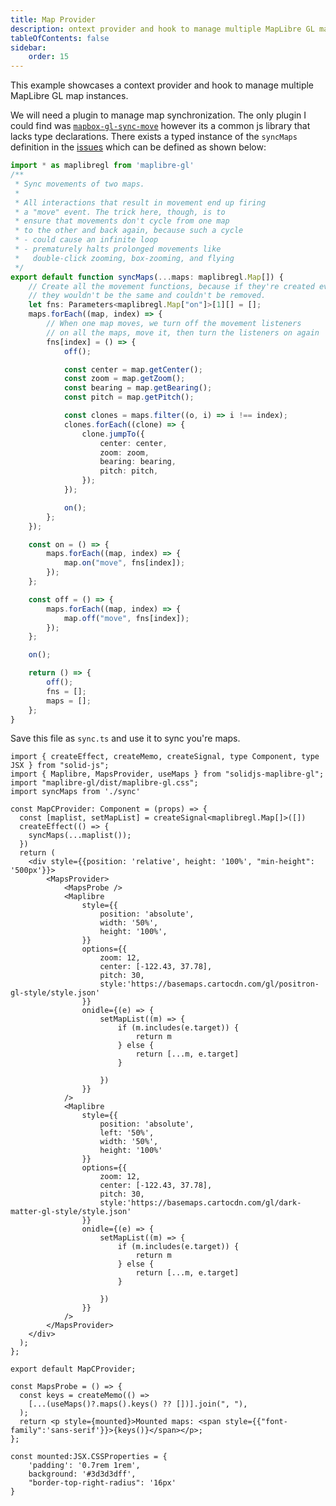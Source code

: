 ```yaml
---
title: Map Provider
description: ontext provider and hook to manage multiple MapLibre GL map instances.
tableOfContents: false
sidebar: 
    order: 15
---
```


This example showcases a context provider and hook to manage multiple MapLibre GL map instances.


<div class="not-content">
    <MapCProvider client:visible />
</div>


We will need a plugin to manage map synchronization. The only plugin I could find was [`mapbox-gl-sync-move`](https://github.com/mapbox/mapbox-gl-sync-move) however its a common js library that lacks type declarations. There exists a typed instance of the `syncMaps` definition in the [issues](https://github.com/mapbox/mapbox-gl-sync-move/issues/14) which can be defined as shown below:

```ts
import * as maplibregl from 'maplibre-gl'
/**
 * Sync movements of two maps.
 * 
 * All interactions that result in movement end up firing
 * a "move" event. The trick here, though, is to
 * ensure that movements don't cycle from one map
 * to the other and back again, because such a cycle
 * - could cause an infinite loop
 * - prematurely halts prolonged movements like
 *   double-click zooming, box-zooming, and flying
 */
export default function syncMaps(...maps: maplibregl.Map[]) {
	// Create all the movement functions, because if they're created every time
	// they wouldn't be the same and couldn't be removed.
	let fns: Parameters<maplibregl.Map["on"]>[1][] = [];
	maps.forEach((map, index) => {
		// When one map moves, we turn off the movement listeners
		// on all the maps, move it, then turn the listeners on again
		fns[index] = () => {
			off();

			const center = map.getCenter();
			const zoom = map.getZoom();
			const bearing = map.getBearing();
			const pitch = map.getPitch();

			const clones = maps.filter((o, i) => i !== index);
			clones.forEach((clone) => {
				clone.jumpTo({
					center: center,
					zoom: zoom,
					bearing: bearing,
					pitch: pitch,
				});
			});

			on();
		};
	});

	const on = () => {
		maps.forEach((map, index) => {
			map.on("move", fns[index]);
		});
	};

	const off = () => {
		maps.forEach((map, index) => {
			map.off("move", fns[index]);
		});
	};

	on();

	return () => {
		off();
		fns = [];
		maps = [];
	};
}
```
Save this file as `sync.ts` and use it to sync you're maps.

```tsx
import { createEffect, createMemo, createSignal, type Component, type JSX } from "solid-js";
import { Maplibre, MapsProvider, useMaps } from "solidjs-maplibre-gl";
import "maplibre-gl/dist/maplibre-gl.css";
import syncMaps from './sync'

const MapCProvider: Component = (props) => {
  const [maplist, setMapList] = createSignal<maplibregl.Map[]>([])
  createEffect(() => {
    syncMaps(...maplist());
  })
  return (
    <div style={{position: 'relative', height: '100%', "min-height": '500px'}}>
        <MapsProvider>
            <MapsProbe />
            <Maplibre
                style={{
                    position: 'absolute',
                    width: '50%',
                    height: '100%',
                }}
                options={{
                    zoom: 12,
                    center: [-122.43, 37.78],
                    pitch: 30,
                    style:'https://basemaps.cartocdn.com/gl/positron-gl-style/style.json'
                }}
                onidle={(e) => {
                    setMapList((m) => {
                        if (m.includes(e.target)) {
                            return m
                        } else {
                            return [...m, e.target]
                        }
                        
                    })
                }}
            />
            <Maplibre
                style={{
                    position: 'absolute',
                    left: '50%',
                    width: '50%',
                    height: '100%'
                }}
                options={{
                    zoom: 12,
                    center: [-122.43, 37.78],
                    pitch: 30,
                    style:'https://basemaps.cartocdn.com/gl/dark-matter-gl-style/style.json'
                }}
                onidle={(e) => {
                    setMapList((m) => {
                        if (m.includes(e.target)) {
                            return m
                        } else {
                            return [...m, e.target]
                        }
                        
                    })
                }}
            />
        </MapsProvider>
    </div>
  );
};

export default MapCProvider;

const MapsProbe = () => {
  const keys = createMemo(() =>
    [...(useMaps()?.maps().keys() ?? [])].join(", "),
  );
  return <p style={mounted}>Mounted maps: <span style={{"font-family":'sans-serif'}}>{keys()}</span></p>;
};

const mounted:JSX.CSSProperties = {
    'padding': '0.7rem 1rem',
    background: '#3d3d3dff',
    "border-top-right-radius": '16px'
}
```
